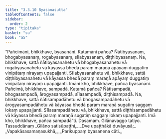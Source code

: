 ```yaml
---
title: "3.3.10 Byasanasutta"
tableOfContents: false
sidebar:
  order: 2
type: "tipitaka"
basket: "su"
book: "a5"
---
```



<DynamicBreadcrumb />

<Division number="130" book="a5" bookNo="16" page="129">

<Paragraph number="727" book="a5">
“Pañcimāni, bhikkhave, byasanāni. Katamāni pañca? Ñātibyasanaṃ, bhogabyasanaṃ, rogabyasanaṃ, sīlabyasanaṃ, diṭṭhibyasanaṃ. Na, bhikkhave, sattā ñātibyasanahetu vā bhogabyasanahetu vā rogabyasanahetu vā kāyassa bhedā paraṃ maraṇā apāyaṃ duggatiṃ vinipātaṃ nirayaṃ upapajjanti. Sīlabyasanahetu vā, bhikkhave, sattā diṭṭhibyasanahetu vā kāyassa bhedā paraṃ maraṇā apāyaṃ duggatiṃ vinipātaṃ nirayaṃ upapajjanti. Imāni kho, bhikkhave, pañca byasanāni.
</Paragraph>

<Paragraph number="728" book="a5">
Pañcimā, bhikkhave, sampadā. Katamā pañca? Ñātisampadā, bhogasampadā, ārogyasampadā, sīlasampadā, diṭṭhisampadā. Na, bhikkhave, sattā ñātisampadāhetu vā bhogasampadāhetu vā ārogyasampadāhetu vā kāyassa bhedā paraṃ maraṇā sugatiṃ saggaṃ lokaṃ upapajjanti. Sīlasampadāhetu vā, bhikkhave, sattā diṭṭhisampadāhetu vā kāyassa bhedā paraṃ maraṇā sugatiṃ saggaṃ lokaṃ upapajjanti. Imā kho, bhikkhave, pañca sampadā”ti.

</Paragraph>
</Division>

<Paragraph number="729" type="center" book="a5">
Dasamaṃ.



</Paragraph>

<Paragraph number="730" type="center" book="a5">
Gilānavaggo tatiyo.



</Paragraph>

<Paragraph number="731" type="center" book="a5">
Tassuddānaṃ


</Paragraph>

<Paragraph number="732" type="verses" book="a5">
_Gilāno satisūpaṭṭhi,_  
_Dve upaṭṭhākā duvāyusā;_  
_Vapakāsasamaṇasukhā,_  
_Parikuppaṃ byasanena cāti._
</Paragraph>